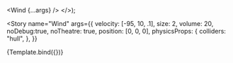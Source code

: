 
<Meta title="Wind" component={Wind} />

  <Wind {...args} />
</>);

<Story
  name="Wind"
  args={{
    velocity: [-95, 10, .1],
    size: 2,
    volume: 20,
    noDebug:true,
    noTheatre: true,
    position: [0, 0, 0],
    physicsProps: {
      colliders: "hull",
    },
  }}
>
  {Template.bind({})}
</Story>